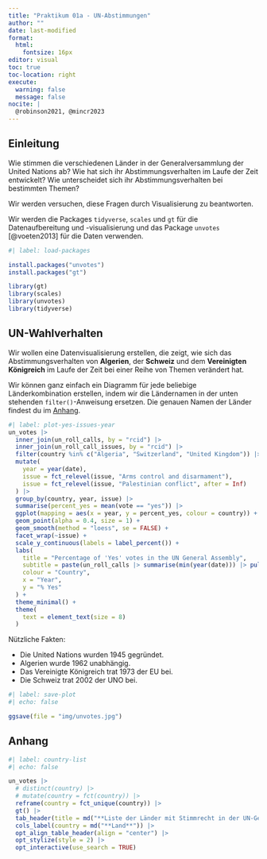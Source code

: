 ```yaml
---
title: "Praktikum 01a - UN-Abstimmungen"
author: ""
date: last-modified
format: 
  html:
    fontsize: 16px
editor: visual
toc: true
toc-location: right
execute: 
  warning: false
  message: false
nocite: |
  @robinson2021, @mincr2023
---
```


## Einleitung

Wie stimmen die verschiedenen Länder in der Generalversammlung der United Nations ab? Wie hat sich ihr Abstimmungsverhalten im Laufe der Zeit entwickelt? Wie unterscheidet sich ihr Abstimmungsverhalten bei bestimmten Themen?

Wir werden versuchen, diese Fragen durch Visualisierung zu beantworten.

Wir werden die Packages `tidyverse`, `scales` und `gt` für die Datenaufbereitung und -visualisierung und das Package `unvotes` [@voeten2013] für die Daten verwenden.

```r
#| label: load-packages

install.packages("unvotes")
install.packages("gt")

library(gt)
library(scales)
library(unvotes)
library(tidyverse)
```

## UN-Wahlverhalten

Wir wollen eine Datenvisualisierung erstellen, die zeigt, wie sich das Abstimmungsverhalten von **Algerien**, der **Schweiz** und dem **Vereinigten Königreich** im Laufe der Zeit bei einer Reihe von Themen verändert hat.

Wir können ganz einfach ein Diagramm für jede beliebige Länderkombination erstellen, indem wir die Ländernamen in der unten stehenden `filter()`-Anweisung ersetzen. Die genauen Namen der Länder findest du im [Anhang](#appendix).

```r
#| label: plot-yes-issues-year
un_votes |>
  inner_join(un_roll_calls, by = "rcid") |>
  inner_join(un_roll_call_issues, by = "rcid") |>
  filter(country %in% c("Algeria", "Switzerland", "United Kingdom")) |>
  mutate(
    year = year(date),
    issue = fct_relevel(issue, "Arms control and disarmament"),
    issue = fct_relevel(issue, "Palestinian conflict", after = Inf)
  ) |>
  group_by(country, year, issue) |>
  summarise(percent_yes = mean(vote == "yes")) |>
  ggplot(mapping = aes(x = year, y = percent_yes, colour = country)) +
  geom_point(alpha = 0.4, size = 1) +
  geom_smooth(method = "loess", se = FALSE) +
  facet_wrap(~issue) +
  scale_y_continuous(labels = label_percent()) +
  labs(
    title = "Percentage of 'Yes' votes in the UN General Assembly",
    subtitle = paste(un_roll_calls |> summarise(min(year(date))) |> pull(), "to", un_roll_calls |> summarise(max(year(date))) |> pull()),
    colour = "Country",
    x = "Year",
    y = "% Yes"
  ) +
  theme_minimal() +
  theme(
    text = element_text(size = 8)
  )
```

Nützliche Fakten:

-   Die United Nations wurden 1945 gegründet.
-   Algerien wurde 1962 unabhängig.
-   Das Vereinigte Königreich trat 1973 der EU bei.
-   Die Schweiz trat 2002 der UNO bei.

```r
#| label: save-plot
#| echo: false

ggsave(file = "img/unvotes.jpg")
```

## Anhang {#appendix}

```r
#| label: country-list
#| echo: false

un_votes |> 
  # distinct(country) |>
  # mutate(country = fct(country)) |> 
  reframe(country = fct_unique(country)) |>
  gt() |> 
  tab_header(title = md("**Liste der Länder mit Stimmrecht in der UN-Generalversammlung**")) |> 
  cols_label(country = md("**Land**")) |> 
  opt_align_table_header(align = "center") |> 
  opt_stylize(style = 2) |> 
  opt_interactive(use_search = TRUE)
```
